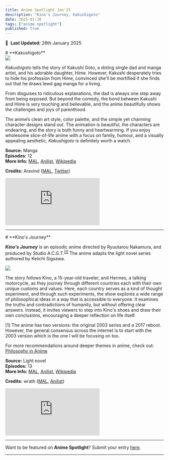 ```yaml
---
title: Anime Spotlight Jan'25
description: "Kino's Journey, Kakushigoto"
date: 2025-01-28
tags: ["anime spotlight"]
published: true
---
```


📅&nbsp;&nbsp;**Last Updated:** 28th January 2025

<div style={{marginBottom: '-10px', marginTop: '0px'}}>
    # **Kakushigoto**
</div>

<div style={{marginBottom: '-10px', marginTop: '-10px'}}>
  <img src="/images/blog/anime-spotlight-jan25/kakushigoto-1.webp" className="rounded-xl" />
</div>

_Kakushigoto_ tells the story of Kakushi Goto, a doting single dad and manga artist, and his adorable daughter, Hime. However, Kakushi desperately tries to hide his profession from Hime, convinced she'll be mortified if she finds out that he draws lewd gag manga for a living.

From disguises to ridiculous explanations, the dad is always one step away from being exposed. But beyond the comedy, the bond between Kakushi and Hime is very touching and believable, and the anime beautifully shows the challenges and joys of parenthood.

The anime’s clean art style, color palette, and the simple yet charming character designs stand out. The animation is beautiful, the characters are endearing, and the story is both funny and heartwarming. If you enjoy wholesome slice-of-life anime with a focus on family, humour, and a visually appealing aesthetic, _Kakushigoto_ is definitely worth a watch.

**Source:** Manga \
**Episodes:** 12 \
**More Info:**
<a href="https://myanimelist.net/anime/40716/Kakushigoto/" target="_blank">MAL</a>,
<a href="https://anilist.co/anime/113311/Kakushigoto" target="_blank">Anilist</a>,
<a href="https://en.wikipedia.org/wiki/Kakushigoto" target="_blank">Wikipedia</a>

**Credits:** Aravind
(<a href="https://myanimelist.net/profile/RaphaelSensei" target="_blank">MAL</a>,
<a href="https://x.com/_aravind_gk" target="_blank">Twitter</a>)

<iframe style={{'width': '100%', 'aspect-ratio': '16/9'}} src="https://www.youtube.com/embed/cHYeFFGcjdc" frameborder="0" allow="fullscreen; accelerometer; clipboard-write; encrypted-media; gyroscope; picture-in-picture"></iframe>

<hr className="my-4 mt-8 mb-8" />

<div style={{marginBottom: '-10px', marginTop: '0px'}}>
    # **Kino's Journey**
</div>

**_Kino's Journey_** is an episodic anime directed by Ryuutarou Nakamura, and produced by Studio A.C.G.T.<sup><a href="#ref-1">[1]</a></sup> The anime adapts the light novel series authored by Keiichi Sigsawa.

<div style={{marginBottom: '-20px', marginTop: '-10px'}}>
  <img src="/images/blog/anime-spotlight-jan25/kino-1.webp" className="rounded-xl" />
</div>

The story follows Kino, a 15-year-old traveler, and Hermes, a talking motorcycle, as they journey through different countries each with their own unique customs and values. Here, each country serves as a kind of thought experiment, and through such experiments, the show explores a wide range of philosophical ideas in a way that is accessible to everyone. It examines the truths and contradictions of humanity, but without offering clear answers. Instead, it invites viewers to step into Kino's shoes and draw their own conclusions, encouraging a deeper reflection on life itself.

<p id="ref-1">[1] The anime has two versions: the original 2003 series and a 2017 reboot. However, the general consensus across the internet is to start with the 2003 version which is the one I will be focusing on too.</p>

For more recommendations around deeper themes in anime, check out:
<a href="https://paramrathour.github.io/blog/philosophy-in-anime/" target="_blank">Philosophy in Anime</a>

**Source:** Light novel \
**Episodes:** 13 \
**More Info:**
<a href="https://myanimelist.net/anime/486/Kino_no_Tabi__The_Beautiful_World" target="_blank">MAL</a>,
<a href="https://anilist.co/anime/486/Kino-no-Tabi-the-Beautiful-World" target="_blank">Anilist</a>,
<a href="https://en.wikipedia.org/wiki/Kino%27s_Journey" target="_blank">Wikipedia</a>

**Credits:** wrath
(<a href="https://myanimelist.net/profile/wrath3435" target="_blank">MAL</a>,
<a href="https://anilist.co/user/wrath3435" target="_blank">Anilist</a>)

<iframe style={{'width': '100%', 'aspect-ratio': '16/9'}} src="https://www.youtube.com/embed/iDm6cLP83us" frameborder="0" allow="fullscreen; accelerometer; clipboard-write; encrypted-media; gyroscope; picture-in-picture"></iframe>

<hr className="my-4 mt-8 mb-4" />

Want to be featured on **Anime Spotlight**? Submit your entry [here](https://forms.gle/38ACSWeu41pBFZqW8).

<hr className="my-0 mt-2 mb-4" />
